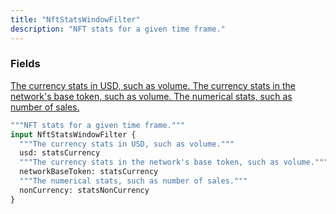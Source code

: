 ```yaml
---
title: "NftStatsWindowFilter"
description: "NFT stats for a given time frame."
---
```


### Fields

<a href="/api-reference/types/statscurrency">
  <ResponseField name="usd" type="statsCurrency">
    The currency stats in USD, such as volume.
  </ResponseField>
</a>

<a href="/api-reference/types/statscurrency">
  <ResponseField name="networkBaseToken" type="statsCurrency">
    The currency stats in the network&#39;s base token, such as volume.
  </ResponseField>
</a>

<a href="/api-reference/types/statsnoncurrency">
  <ResponseField name="nonCurrency" type="statsNonCurrency">
    The numerical stats, such as number of sales.
  </ResponseField>
</a>


```graphql NftStatsWindowFilter
"""NFT stats for a given time frame."""
input NftStatsWindowFilter {
  """The currency stats in USD, such as volume."""
  usd: statsCurrency
  """The currency stats in the network's base token, such as volume."""
  networkBaseToken: statsCurrency
  """The numerical stats, such as number of sales."""
  nonCurrency: statsNonCurrency
}
```
